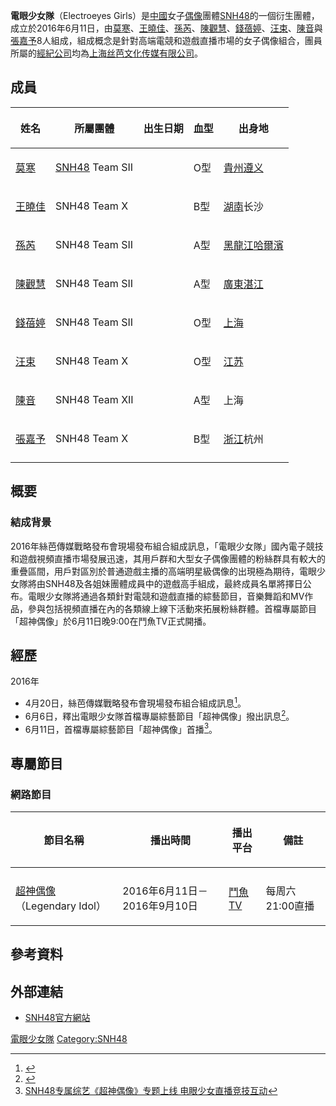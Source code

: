 {{藝人
| 姓名     = 電眼少女隊
| 英文名   = 
| 類型     = 組合
| 外文名   = Electroeyes Girls
| 國籍     = {{PRC}}
| 語言     = 中國語
| 活躍年代 = 2016年6月11日－
| 經紀公司 = [[上海丝芭文化传媒有限公司|上海丝芭文化传媒有限公司]]
| 網站     = 
| 相關團體 = [[SNH48|SNH48]]
| 現任成員 = [[莫寒|莫寒]]<br>[[王曉佳|王曉佳]]<br>[[孫芮|孫芮]]<br>[[陳觀慧|陳觀慧]]<br>[[錢蓓婷|錢蓓婷]]<br>[[汪束|汪束]]<br>[[陳音_(SNH48)|陳音]]<br>[[張嘉予|張嘉予]]
}}

'''電眼少女隊'''（Electroeyes Girls）是[[中國|中國]]女子[[偶像|偶像]]團體[[SNH48|SNH48]]的一個衍生團體，成立於2016年6月11日，由[[莫寒|莫寒]]、[[王曉佳|王曉佳]]、[[孫芮|孫芮]]、[[陳觀慧|陳觀慧]]、[[錢蓓婷|錢蓓婷]]、[[汪束|汪束]]、[[陳音_(SNH48)|陳音]]與[[張嘉予|張嘉予]]8人組成，組成概念是針對高端電競和遊戲直播市場的女子偶像組合，團員所屬的[[經紀公司|經紀公司]]均為[[上海丝芭文化传媒有限公司|上海丝芭文化传媒有限公司]]。

== 成員 ==

{|class=wikitable style="text-align:center;font-size:small;"
!姓名||所屬團體||出生日期||血型||出身地
|-
| [[莫寒|莫寒]]<br>||[[SNH48|SNH48]] Team SII||{{birth date and age|1992|1|7}}||O型||style="text-align:left"|{{CHN}}[[貴州|貴州]][[遵义|遵义]]
|-
| [[王曉佳|王曉佳]]<br>||SNH48 Team X||{{birth date and age|1993|5|31}}||B型||style="text-align:left"|{{CHN}}[[湖南|湖南]]长沙
|-
| [[孫芮|孫芮]]<br>||SNH48 Team SII||{{birth date and age|1995|7|29}}||A型||style="text-align:left"|{{CHN}}[[黑龍江|黑龍江]][[哈爾濱|哈爾濱]]
|-
| [[陳觀慧|陳觀慧]]<br>||SNH48 Team SII||{{birth date and age|1993|8|28}}||A型||style="text-align:left"|{{CHN}}[[廣東|廣東]][[湛江|湛江]]
|-
| [[錢蓓婷|錢蓓婷]]<br>||SNH48 Team SII||{{birth date and age|1995|5|7}}||O型||style="text-align:left"|{{CHN}}[[上海|上海]]
|-
| [[汪束|汪束]]<br>||SNH48 Team X||{{birth date and age|1997|5|8}}||O型||style="text-align:left"|{{CHN}}[[江苏|江苏]]
|-
| [[陳音_(SNH48)|陳音]]<br>||SNH48 Team XII||{{birth date and age|1999|12|5}}||A型||style="text-align:left"|{{CHN}}上海
|-
| [[張嘉予|張嘉予]]<br>||SNH48 Team X||{{birth date and age|2001|6|15}}||B型||style="text-align:left"|{{CHN}}[[浙江|浙江]]杭州
|-
|}

== 概要 ==
=== 結成背景 ===
2016年絲芭傳媒戰略發布會現場發布組合組成訊息，「電眼少女隊」國內電子競技和遊戲視頻直播市場發展迅速，其用戶群和大型女子偶像團體的粉絲群具有較大的重疊區間，用戶對區別於普通遊戲主播的高端明星級偶像的出現極為期待，電眼少女隊將由SNH48及各姐妹團體成員中的遊戲高手組成，最終成員名單將擇日公布。電眼少女隊將通過各類針對電競和遊戲直播的綜藝節目，音樂舞蹈和MV作品，參與包括視頻直播在內的各類線上線下活動來拓展粉絲群體。首檔專屬節目「超神偶像」於6月11日晚9:00在鬥魚TV正式開播。

== 經歷 ==
;2016年
*4月20日，絲芭傳媒戰略發布會現場發布組合組成訊息<ref>{{Cite web |url=http://www.snh48.com/html/allnews/zixun/2016/0420/1640.html |title=SNH48公布北京、广州姐妹团，开启偶像生态产业新纪元 |accessdate=2016-06-06 |archive-date=2017-03-05 |archive-url=https://web.archive.org/web/20170305063657/http://www.snh48.com/html/allnews/zixun/2016/0420/1640.html |dead-url=no }}</ref>。
*6月6日，釋出電眼少女隊首檔專屬綜藝節目「超神偶像」撥出訊息<ref>{{Cite web |url=http://www.snh48.com/html/allnews/zixun/2016/0607/1740.html |title=SNH48电眼少女组正式出道 直播综艺《超神偶像》上线 |accessdate=2017-08-17 |archive-date=2018-07-20 |archive-url=https://web.archive.org/web/20180720081338/http://www.snh48.com/html/allnews/zixun/2016/0607/1740.html |dead-url=no }}</ref>。
*6月11日，首檔專屬綜藝節目「超神偶像」首播<ref>[http://www.snh48.com/html/allnews/zixun/2016/0715/1838.html SNH48专属综艺《超神偶像》专题上线 电眼少女直播竞技互动]</ref>。

== 專屬節目 ==
=== 網路節目 ===
{| class="wikitable" style="font-size:small;"
|-
! 節目名稱 !! 播出時間 !! 播出平台 !! 備註 
|-  style="background:#e6e6e6"
|-
| [[超神偶像|超神偶像]]（Legendary Idol） || 2016年6月11日－2016年9月10日 || [[鬥魚TV|鬥魚TV]] || 每周六21:00直播
|}

== 參考資料 ==
{{Reflist}}

== 外部連結 ==
* [http://www.snh48.com/ SNH48官方網站] {{Wayback|url=http://www.snh48.com/ |date=20180611075312 }}

{{電眼少女隊}}
{{SNH48}}

[[Category:電眼少女隊|]]
[[Category:SNH48|Category:SNH48]]